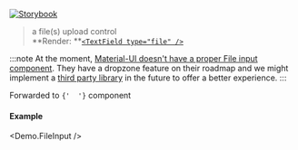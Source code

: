 
[![Storybook](https://img.shields.io/badge/Storybook-%23E06A8C?style=flat-square&logo=storybook&labelColor=%23ececec)](https://master--6193c82ff0559c003a4fdcba.chromatic.com?path=/story/controls-fileinput--default-control)

> a file(s) upload control<br />
> **Render: **[`<TextField type="file" />`](https://mui.com/components/text-fields/)

:::note
 At the moment, [Material-UI doesn't have a proper File input component](https://github.com/mui-org/material-ui/issues/9716). They have a dropzone feature on their roadmap and we might implement a [third party library](https://github.com/Yuvaleros/material-ui-dropzone) in the future to offer a better experience.
:::

<Props>
  <CommonProps />

  <Prop icon="mui.png" name="{...props}" type="object">
    Forwarded to <code>{' <TextField /> '}</code> component
  </Prop>
</Props>

#### Example
<Demo.FileInput />